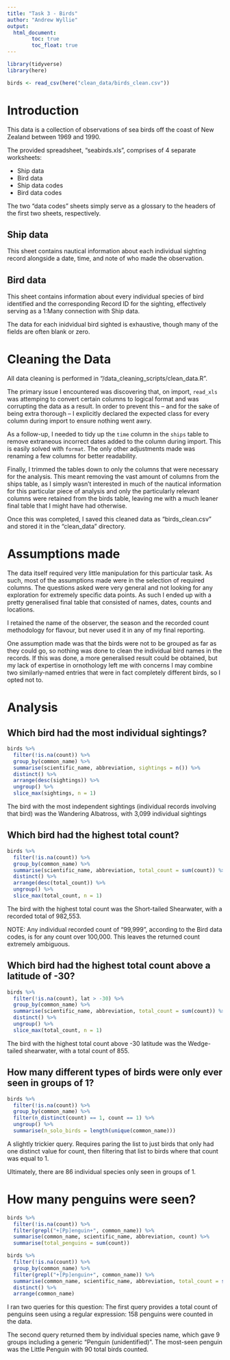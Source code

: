 ```yaml
---
title: "Task 3 - Birds"
author: "Andrew Wyllie"
output: 
  html_document:
        toc: true
        toc_float: true
---
```


```r
library(tidyverse)
library(here)
```


```r
birds <- read_csv(here("clean_data/birds_clean.csv"))
```
# Introduction

This data is a collection of observations of sea birds off the coast of New Zealand between 1969 and 1990.

The provided spreadsheet, "seabirds.xls", comprises of 4 separate worksheets:

* Ship data
* Bird data
* Ship data codes
* Bird data codes

The two "data codes" sheets simply serve as a glossary to the headers of the first two sheets, respectively. 

## Ship data

This sheet contains nautical information about each individual sighting record alongside a date, time, and note of who made the observation.

## Bird data

This sheet contains information about every individual species of bird identified and the corresponding Record ID for the sighting, effectively serving as a 1:Many connection with Ship data.

The data for each inidvidual bird sighted is exhaustive, though many of the fields are often blank or zero.

# Cleaning the Data

All data cleaning is performed in "/data_cleaning_scripts/clean_data.R".

The primary issue I encountered was discovering that, on import, `read_xls` was attemping to convert certain columns to logical format and was corrupting the data as a result. In order to prevent this -- and for the sake of being extra thorough -- I explicitly declared the expected class for every column during import to ensure nothing went awry.

As a follow-up, I needed to tidy up the `time` column in the `ships` table to remove extraneous incorrect dates added to the column during import. This is easily solved with `format`. The only other adjustments made was renaming a few columns for better readability.

Finally, I trimmed the tables down to only the columns that were necessary for the analysis. This meant removing the vast amount of columns from the ships table, as I simply wasn't interested in much of the nautical information for this particular piece of analysis and only the particularly relevant columns were retained from the birds table, leaving me with a much leaner final table that I might have had otherwise.

Once this was completed, I saved this cleaned data as "birds_clean.csv" and stored it in the "clean_data" directory.

# Assumptions made

The data itself required very little manipulation for this particular task. As such, most of the assumptions made were in the selection of required columns. The questions asked were very general and not looking for any exploration for extremely specific data points. As such I ended up with a pretty generalised final table that consisted of names, dates, counts and locations. 

I retained the name of the observer, the season and the recorded count methodology for flavour, but never used it in any of my final reporting.

One assumption made was that the birds were not to be grouped as far as they could go, so nothing was done to clean the individual bird names in the records. If this was done, a more generalised result could be obtained, but my lack of expertise in ornothology left me with concerns I may combine two similarly-named entries that were in fact completely different birds, so I opted not to.

# Analysis

## Which bird had the most individual sightings?
```r
birds %>% 
  filter(!is.na(count)) %>% 
  group_by(common_name) %>% 
  summarise(scientific_name, abbreviation, sightings = n()) %>% 
  distinct() %>% 
  arrange(desc(sightings)) %>% 
  ungroup() %>% 
  slice_max(sightings, n = 1)
```
The bird with the most independent sightings (individual records involving that bird) was the Wandering Albatross, with 3,099 individual sightings

## Which bird had the highest total count?

```r
birds %>% 
  filter(!is.na(count)) %>% 
  group_by(common_name) %>% 
  summarise(scientific_name, abbreviation, total_count = sum(count)) %>% 
  distinct() %>% 
  arrange(desc(total_count)) %>% 
  ungroup() %>% 
  slice_max(total_count, n = 1)
```

The bird with the highest total count was the Short-tailed Shearwater, with a recorded total of 982,553.

NOTE: Any individual recorded count of "99,999", according to the Bird data codes, is for any count over 100,000. This leaves the returned count extremely ambiguous.

## Which bird had the highest total count above a latitude of -30?

```r
birds %>% 
  filter(!is.na(count), lat > -30) %>% 
  group_by(common_name) %>% 
  summarise(scientific_name, abbreviation, total_count = sum(count)) %>% 
  distinct() %>% 
  ungroup() %>% 
  slice_max(total_count, n = 1)
```

The bird with the highest total count above -30 latitude was the Wedge-tailed shearwater, with a total count of 855.

## How many different types of birds were only ever seen in groups of 1?

```r
birds %>% 
  filter(!is.na(count)) %>% 
  group_by(common_name) %>% 
  filter(n_distinct(count) == 1, count == 1) %>%
  ungroup() %>% 
  summarise(n_solo_birds = length(unique(common_name)))
```

A slightly trickier query. Requires paring the list to just birds that only had one distinct value for count, then filtering that list to birds where that count was equal to 1.

Ultimately, there are 86 individual species only seen in groups of 1.

# How many penguins were seen?

```r
birds %>% 
  filter(!is.na(count)) %>% 
  filter(grepl("+[Pp]enguin+", common_name)) %>%
  summarise(common_name, scientific_name, abbreviation, count) %>% 
  summarise(total_penguins = sum(count))

birds %>% 
  filter(!is.na(count)) %>% 
  group_by(common_name) %>% 
  filter(grepl("+[Pp]enguin+", common_name)) %>%
  summarise(common_name, scientific_name, abbreviation, total_count = sum(count)) %>% 
  distinct() %>% 
  arrange(common_name)
```

I ran two queries for this question: The first query provides a total count of penguins seen using a regular expression: 158 penguins were counted in the data.

The second query returned them by individual species name, which gave 9 groups including a generic "Penguin (unidentified)". The most-seen penguin was the Little Penguin with 90 total birds counted.



